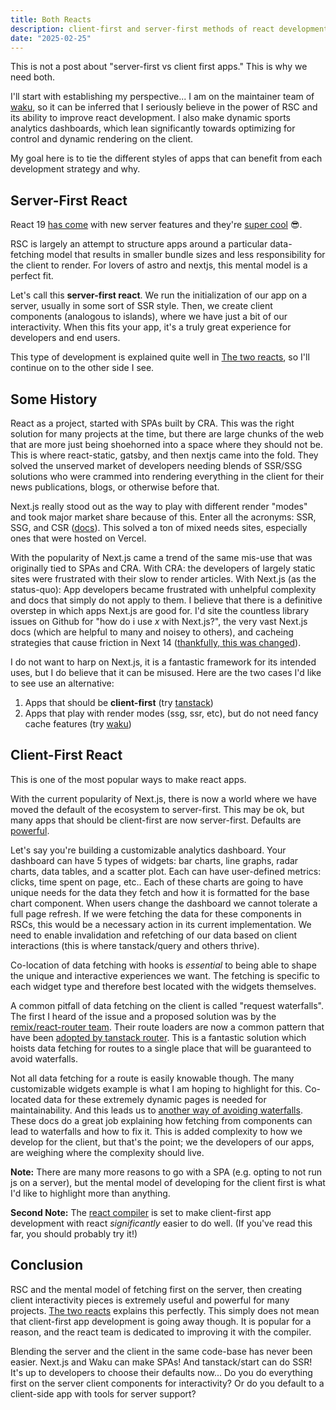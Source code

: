 ```yaml
---
title: Both Reacts
description: client-first and server-first methods of react development
date: "2025-02-25"
---
```


This is not a post about "server-first vs client first apps." This is why we need both.

I'll start with establishing my perspective... I am on the maintainer team of [waku](https://waku.gg), so it can be inferred that I seriously believe in the power of RSC and its ability to improve react development. I also make dynamic sports analytics dashboards, which lean significantly towards optimizing for control and dynamic rendering on the client.

My goal here is to tie the different styles of apps that can benefit from each development strategy and why.

## Server-First React

React 19 [has come](https://react.dev/blog/2024/12/05/react-19) with new server features and they're [super cool](https://waku.gg/blog/server-actions-are-here) 😎.

RSC is largely an attempt to structure apps around a particular data-fetching model that results in smaller bundle sizes and less responsibility for the client to render. For lovers of astro and nextjs, this mental model is a perfect fit.

Let's call this **server-first react**. We run the initialization of our app on a server, usually in some sort of SSR style. Then, we create client components (analogous to islands), where we have just a bit of our interactivity. When this fits your app, it's a truly great experience for developers and end users.

This type of development is explained quite well in [The two reacts](https://overreacted.io/the-two-reacts/), so I'll continue on to the other side I see.

## Some History

React as a project, started with SPAs built by CRA. This was the right solution for many projects at the time, but there are large chunks of the web that are more just being shoehorned into a space where they should not be. This is where react-static, gatsby, and then nextjs came into the fold. They solved the unserved market of developers needing blends of SSR/SSG solutions who were crammed into rendering everything in the client for their news publications, blogs, or otherwise before that.

Next.js really stood out as the way to play with different render "modes" and took major market share because of this. Enter all the acronyms: SSR, SSG, and CSR ([docs](https://nextjs.org/docs/pages/building-your-application/rendering)). This solved a ton of mixed needs sites, especially ones that were hosted on Vercel.

With the popularity of Next.js came a trend of the same mis-use that was originally tied to SPAs and CRA. With CRA: the developers of largely static sites were frustrated with their slow to render articles. With Next.js (as the status-quo): App developers became frustrated with unhelpful complexity and docs that simply do not apply to them. I believe that there is a definitive overstep in which apps Next.js are good for. I'd site the countless library issues on Github for "how do i use _x_ with Next.js?", the very vast Next.js docs (which are helpful to many and noisey to others), and cacheing strategies that cause friction in Next 14 ([thankfully, this was changed](https://nextjs.org/blog/next-15#caching-semantics)).

I do not want to harp on Next.js, it is a fantastic framework for its intended uses, but I do believe that it can be misused. Here are the two cases I'd like to see use an alternative:

1. Apps that should be **client-first** (try [tanstack](https://tanstack.com/))
2. Apps that play with render modes (ssg, ssr, etc), but do not need fancy cache features (try [waku](https://waku.gg))

## Client-First React

This is one of the most popular ways to make react apps.

With the current popularity of Next.js, there is now a world where we have moved the default of the ecosystem to server-first. This may be ok, but many apps that should be client-first are now server-first. Defaults are [powerful](<https://en.wikipedia.org/wiki/Nudge_(book)>).

Let's say you're building a customizable analytics dashboard. Your dashboard can have 5 types of widgets: bar charts, line graphs, radar charts, data tables, and a scatter plot. Each can have user-defined metrics: clicks, time spent on page, etc.. Each of these charts are going to have unique needs for the data they fetch and how it is formatted for the base chart component. When users change the dashboard we cannot tolerate a full page refresh. If we were fetching the data for these components in RSCs, this would be a necessary action in its current implementation. We need to enable invalidation and refetching of our data based on client interactions (this is where tanstack/query and others thrive).

Co-location of data fetching with hooks is _essential_ to being able to shape the unique and interactive experiences we want. The fetching is specific to each widget type and therefore best located with the widgets themselves.

<Note content="Could you attempt to pre-compute all of the widgets for a page and hoist their fetching? Sure. I'd argue that this increase in complexity would become counter-productive and error-prone to a point of it becoming unmanageable though." />

A common pitfall of data fetching on the client is called "request waterfalls". The first I heard of the issue and a proposed solution was by the [remix/react-router team](https://sergiodxa.com/tutorials/avoid-waterfalls-of-queries-in-remix-loaders). Their route loaders are now a common pattern that have been [adopted by tanstack router](https://tanstack.com/router/latest/docs/framework/react/guide/data-loading#route-loaders). This is a fantastic solution which hoists data fetching for routes to a single place that will be guaranteed to avoid waterfalls.

Not all data fetching for a route is easily knowable though. The many customizable widgets example is what I am hoping to highlight for this. Co-located data for these extremely dynamic pages is needed for maintainability. And this leads us to [another way of avoiding waterfalls](https://tanstack.com/query/latest/docs/framework/react/guides/request-waterfalls). These docs do a great job explaining how fetching from components can lead to waterfalls and how to fix it. This is added complexity to how we develop for the client, but that's the point; we the developers of our apps, are weighing where the complexity should live.

**Note:** There are many more reasons to go with a SPA (e.g. opting to not run js on a server), but the mental model of developing for the client first is what I'd like to highlight more than anything.

**Second Note:** The [react compiler](https://react.dev/learn/react-compiler) is set to make client-first app development with react _significantly_ easier to do well. (If you've read this far, you should probably try it!)

## Conclusion

RSC and the mental model of fetching first on the server, then creating client interactivity pieces is extremely useful and powerful for many projects. [The two reacts](https://overreacted.io/the-two-reacts/) explains this perfectly. This simply does not mean that client-first app development is going away though. It is popular for a reason, and the react team is dedicated to improving it with the compiler.

Blending the server and the client in the same code-base has never been easier. Next.js and Waku can make SPAs! And tanstack/start can do SSR! It's up to developers to choose their defaults now... Do you do everything first on the server client components for interactivity? Or do you default to a client-side app with tools for server support?
